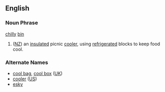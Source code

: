 ==English==
===Noun Phrase===
[[chilly]] [[bin]]
# ([[NZ]]) an [[insulated]] picnic [[cooler]], using [[refrigerated]] blocks to keep food cool.
===Alternate Names===
*[[cool bag]], [[cool box]]  ([[UK]])
*[[cooler]] ([[US]])
*[[esky]]